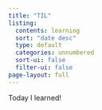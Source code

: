 ```yaml
---
title: "TIL"
listing:
  contents: learning
  sort: "date desc"
  type: default
  categories: unnumbered
  sort-ui: false
  filter-ui: false
page-layout: full
---
```


Today I learned!